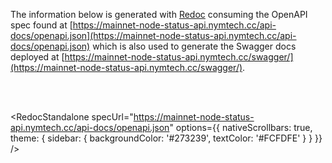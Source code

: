 
The information below is generated with [Redoc](https://redocly.com/docs/redoc) consuming the OpenAPI spec found at [https://mainnet-node-status-api.nymtech.cc/api-docs/openapi.json](https://mainnet-node-status-api.nymtech.cc/api-docs/openapi.json) which is also used to generate the Swagger docs deployed at [https://mainnet-node-status-api.nymtech.cc/swagger/](https://mainnet-node-status-api.nymtech.cc/swagger/).

<br /><br />

<RedocStandalone
  specUrl="https://mainnet-node-status-api.nymtech.cc/api-docs/openapi.json"
  options={{
    nativeScrollbars: true,
    theme: {
      sidebar: {
        backgroundColor: '#273239',
        textColor: '#FCFDFE'
      }
    }
  }}
/>
